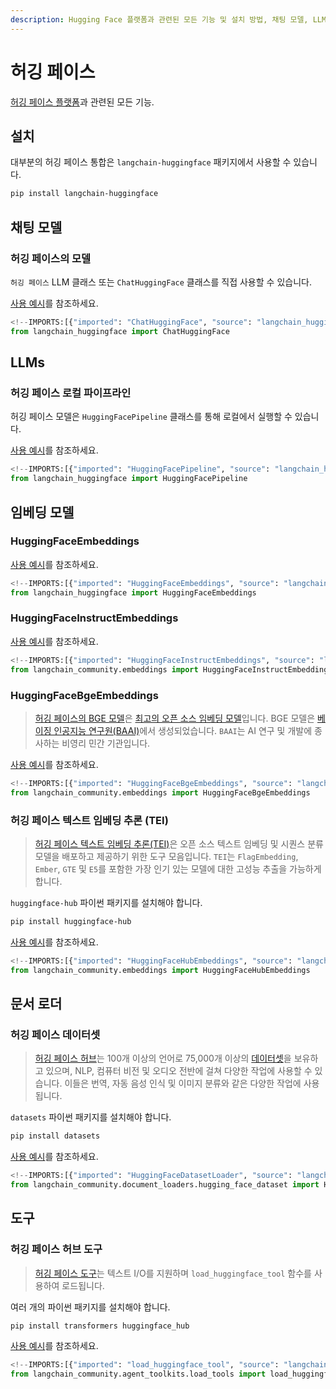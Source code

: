 ```yaml
---
description: Hugging Face 플랫폼과 관련된 모든 기능 및 설치 방법, 채팅 모델, LLM, 임베딩 모델에 대한 정보를 제공합니다.
---
```


# 허깅 페이스

[허깅 페이스 플랫폼](https://huggingface.co/)과 관련된 모든 기능.

## 설치

대부분의 허깅 페이스 통합은 `langchain-huggingface` 패키지에서 사용할 수 있습니다.

```bash
pip install langchain-huggingface
```


## 채팅 모델

### 허깅 페이스의 모델

`허깅 페이스` LLM 클래스 또는 `ChatHuggingFace` 클래스를 직접 사용할 수 있습니다.

[사용 예시](/docs/integrations/chat/huggingface)를 참조하세요.

```python
<!--IMPORTS:[{"imported": "ChatHuggingFace", "source": "langchain_huggingface", "docs": "https://api.python.langchain.com/en/latest/chat_models/langchain_huggingface.chat_models.huggingface.ChatHuggingFace.html", "title": "Hugging Face"}]-->
from langchain_huggingface import ChatHuggingFace
```


## LLMs

### 허깅 페이스 로컬 파이프라인

허깅 페이스 모델은 `HuggingFacePipeline` 클래스를 통해 로컬에서 실행할 수 있습니다.

[사용 예시](/docs/integrations/llms/huggingface_pipelines)를 참조하세요.

```python
<!--IMPORTS:[{"imported": "HuggingFacePipeline", "source": "langchain_huggingface", "docs": "https://api.python.langchain.com/en/latest/llms/langchain_huggingface.llms.huggingface_pipeline.HuggingFacePipeline.html", "title": "Hugging Face"}]-->
from langchain_huggingface import HuggingFacePipeline
```


## 임베딩 모델

### HuggingFaceEmbeddings

[사용 예시](/docs/integrations/text_embedding/huggingfacehub)를 참조하세요.

```python
<!--IMPORTS:[{"imported": "HuggingFaceEmbeddings", "source": "langchain_huggingface", "docs": "https://api.python.langchain.com/en/latest/embeddings/langchain_huggingface.embeddings.huggingface.HuggingFaceEmbeddings.html", "title": "Hugging Face"}]-->
from langchain_huggingface import HuggingFaceEmbeddings
```


### HuggingFaceInstructEmbeddings

[사용 예시](/docs/integrations/text_embedding/instruct_embeddings)를 참조하세요.

```python
<!--IMPORTS:[{"imported": "HuggingFaceInstructEmbeddings", "source": "langchain_community.embeddings", "docs": "https://api.python.langchain.com/en/latest/embeddings/langchain_community.embeddings.huggingface.HuggingFaceInstructEmbeddings.html", "title": "Hugging Face"}]-->
from langchain_community.embeddings import HuggingFaceInstructEmbeddings
```


### HuggingFaceBgeEmbeddings

> [허깅 페이스의 BGE 모델](https://huggingface.co/BAAI/bge-large-en)은 [최고의 오픈 소스 임베딩 모델](https://huggingface.co/spaces/mteb/leaderboard)입니다.
BGE 모델은 [베이징 인공지능 연구원(BAAI)](https://en.wikipedia.org/wiki/Beijing_Academy_of_Artificial_Intelligence)에서 생성되었습니다. `BAAI`는 AI 연구 및 개발에 종사하는 비영리 민간 기관입니다.

[사용 예시](/docs/integrations/text_embedding/bge_huggingface)를 참조하세요.

```python
<!--IMPORTS:[{"imported": "HuggingFaceBgeEmbeddings", "source": "langchain_community.embeddings", "docs": "https://api.python.langchain.com/en/latest/embeddings/langchain_community.embeddings.huggingface.HuggingFaceBgeEmbeddings.html", "title": "Hugging Face"}]-->
from langchain_community.embeddings import HuggingFaceBgeEmbeddings
```


### 허깅 페이스 텍스트 임베딩 추론 (TEI)

> [허깅 페이스 텍스트 임베딩 추론(TEI)](https://huggingface.co/docs/text-generation-inference/index)은 오픈 소스
텍스트 임베딩 및 시퀀스 분류 모델을 배포하고 제공하기 위한 도구 모음입니다. `TEI`는 `FlagEmbedding`, `Ember`, `GTE` 및 `E5`를 포함한 가장 인기 있는 모델에 대한 고성능 추출을 가능하게 합니다.

`huggingface-hub` 파이썬 패키지를 설치해야 합니다.

```bash
pip install huggingface-hub
```


[사용 예시](/docs/integrations/text_embedding/text_embeddings_inference)를 참조하세요.

```python
<!--IMPORTS:[{"imported": "HuggingFaceHubEmbeddings", "source": "langchain_community.embeddings", "docs": "https://api.python.langchain.com/en/latest/embeddings/langchain_community.embeddings.huggingface_hub.HuggingFaceHubEmbeddings.html", "title": "Hugging Face"}]-->
from langchain_community.embeddings import HuggingFaceHubEmbeddings
```


## 문서 로더

### 허깅 페이스 데이터셋

> [허깅 페이스 허브](https://huggingface.co/docs/hub/index)는 100개 이상의 언어로 75,000개 이상의
[데이터셋](https://huggingface.co/docs/hub/index#datasets)을 보유하고 있으며,
NLP, 컴퓨터 비전 및 오디오 전반에 걸쳐 다양한 작업에 사용할 수 있습니다.
이들은 번역, 자동 음성 인식 및 이미지 분류와 같은 다양한 작업에 사용됩니다.

`datasets` 파이썬 패키지를 설치해야 합니다.

```bash
pip install datasets
```


[사용 예시](/docs/integrations/document_loaders/hugging_face_dataset)를 참조하세요.

```python
<!--IMPORTS:[{"imported": "HuggingFaceDatasetLoader", "source": "langchain_community.document_loaders.hugging_face_dataset", "docs": "https://api.python.langchain.com/en/latest/document_loaders/langchain_community.document_loaders.hugging_face_dataset.HuggingFaceDatasetLoader.html", "title": "Hugging Face"}]-->
from langchain_community.document_loaders.hugging_face_dataset import HuggingFaceDatasetLoader
```


## 도구

### 허깅 페이스 허브 도구

> [허깅 페이스 도구](https://huggingface.co/docs/transformers/v4.29.0/en/custom_tools)는 텍스트 I/O를 지원하며 `load_huggingface_tool` 함수를 사용하여 로드됩니다.

여러 개의 파이썬 패키지를 설치해야 합니다.

```bash
pip install transformers huggingface_hub
```


[사용 예시](/docs/integrations/tools/huggingface_tools)를 참조하세요.

```python
<!--IMPORTS:[{"imported": "load_huggingface_tool", "source": "langchain_community.agent_toolkits.load_tools", "docs": "https://api.python.langchain.com/en/latest/agent_toolkits/langchain_community.agent_toolkits.load_tools.load_huggingface_tool.html", "title": "Hugging Face"}]-->
from langchain_community.agent_toolkits.load_tools import load_huggingface_tool
```